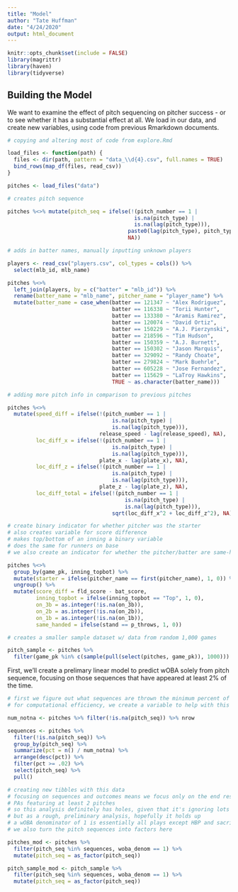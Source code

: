 ```yaml
---
title: "Model"
author: "Tate Huffman"
date: "4/24/2020"
output: html_document
---
```


```r
knitr::opts_chunk$set(include = FALSE)
library(magrittr)
library(haven)
library(tidyverse)
```

## Building the Model

We want to examine the effect of pitch sequencing on pitcher success - or to see whether it has a substantial effect at all. We load in our data, and create new variables, using code from previous Rmarkdown documents. 

```r

# copying and altering most of code from explore.Rmd

load_files <- function(path) { 
  files <- dir(path, pattern = "data_\\d{4}.csv", full.names = TRUE)
  bind_rows(map_df(files, read_csv))
}

pitches <- load_files("data")

# creates pitch sequence

pitches %<>% mutate(pitch_seq = ifelse(!(pitch_number == 1 |
                                        is.na(pitch_type) |
                                        is.na(lag(pitch_type))), 
                                      paste0(lag(pitch_type), pitch_type),
                                      NA))

# adds in batter names, manually inputting unknown players

players <- read_csv("players.csv", col_types = cols()) %>% 
  select(mlb_id, mlb_name)

pitches %<>% 
  left_join(players, by = c("batter" = "mlb_id")) %>% 
  rename(batter_name = "mlb_name", pitcher_name = "player_name") %>% 
  mutate(batter_name = case_when(batter == 121347 ~ "Alex Rodriguez",
                                 batter == 116338 ~ "Torii Hunter",
                                 batter == 133380 ~ "Aramis Ramirez",
                                 batter == 120074 ~ "David Ortiz",
                                 batter == 150229 ~ "A.J. Pierzynski",
                                 batter == 218596 ~ "Tim Hudson",
                                 batter == 150359 ~ "A.J. Burnett",
                                 batter == 150302 ~ "Jason Marquis",
                                 batter == 329092 ~ "Randy Choate",
                                 batter == 279824 ~ "Mark Buehrle",
                                 batter == 605228 ~ "Jose Fernandez",
                                 batter == 115629 ~ "LaTroy Hawkins",
                                 TRUE ~ as.character(batter_name)))

# adding more pitch info in comparison to previous pitches

pitches %<>% 
  mutate(speed_diff = ifelse(!(pitch_number == 1 | 
                                 is.na(pitch_type) | 
                                 is.na(lag(pitch_type))),
                             release_speed - lag(release_speed), NA),
         loc_diff_x = ifelse(!(pitch_number == 1 | 
                                 is.na(pitch_type) | 
                                 is.na(lag(pitch_type))),
                             plate_x - lag(plate_x), NA),
         loc_diff_z = ifelse(!(pitch_number == 1 | 
                                 is.na(pitch_type) | 
                                 is.na(lag(pitch_type))),
                             plate_z - lag(plate_z), NA),
         loc_diff_total = ifelse(!(pitch_number == 1 | 
                                     is.na(pitch_type) | 
                                     is.na(lag(pitch_type))),
                                 sqrt(loc_diff_x^2 + loc_diff_z^2), NA))

# create binary indicator for whether pitcher was the starter
# also creates variable for score difference
# makes top/bottom of an inning a binary variable
# does the same for runners on base
# we also create an indicator for whether the pitcher/batter are same-handed

pitches %<>% 
  group_by(game_pk, inning_topbot) %>% 
  mutate(starter = ifelse(pitcher_name == first(pitcher_name), 1, 0)) %>% 
  ungroup() %>% 
  mutate(score_diff = fld_score - bat_score,
         inning_topbot = ifelse(inning_topbot == "Top", 1, 0),
         on_3b = as.integer(!is.na(on_3b)),
         on_2b = as.integer(!is.na(on_2b)),
         on_1b = as.integer(!is.na(on_1b)),
         same_handed = ifelse(stand == p_throws, 1, 0))

# creates a smaller sample dataset w/ data from random 1,000 games

pitch_sample <- pitches %>% 
  filter(game_pk %in% c(sample(pull(select(pitches, game_pk)), 1000)))

```

First, we'll create a prelimary linear model to predict wOBA solely from pitch sequence, focusing on those sequences that have appeared at least 2\% of the time.

```r

# first we figure out what sequences are thrown the minimum percent of the time
# for computational efficiency, we create a variable to help with this

num_notna <- pitches %>% filter(!is.na(pitch_seq)) %>% nrow

sequences <- pitches %>% 
  filter(!is.na(pitch_seq)) %>% 
  group_by(pitch_seq) %>% 
  summarize(pct = n() / num_notna) %>% 
  arrange(desc(pct)) %>% 
  filter(pct >= .02) %>% 
  select(pitch_seq) %>% 
  pull()

# creating new tibbles with this data
# focusing on sequences and outcomes means we focus only on the end result of
# PAs featuring at least 2 pitches
# so this analysis definitely has holes, given that it's ignoring lots of data
# but as a rough, preliminary analysis, hopefully it holds up
# a wOBA denominator of 1 is essentially all plays except HBP and sacrifices
# we also turn the pitch sequences into factors here

pitches_mod <- pitches %>%
  filter(pitch_seq %in% sequences, woba_denom == 1) %>% 
  mutate(pitch_seq = as_factor(pitch_seq))

pitch_sample_mod <- pitch_sample %>% 
  filter(pitch_seq %in% sequences, woba_denom == 1) %>% 
  mutate(pitch_seq = as_factor(pitch_seq))

```


